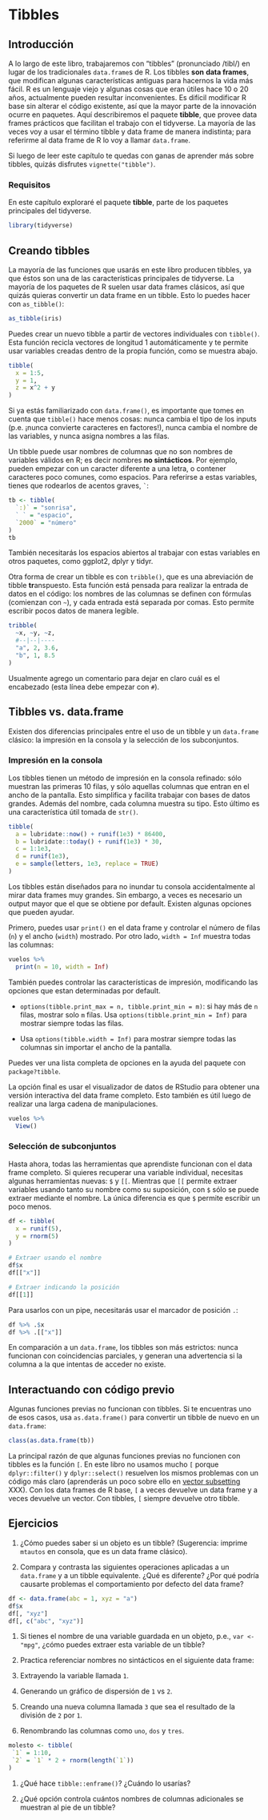 # Tibbles

## Introducción


A lo largo de este libro, trabajaremos con "tibbles" (pronunciado /tibl/) en lugar de los tradicionales `data.frame`s de R. Los tibbles __son__ __data frames__, que modifican algunas características antiguas para hacernos la vida más fácil. R es un lenguaje viejo y algunas cosas que eran útiles hace 10 o 20 años, actualmente pueden resultar inconvenientes. Es difícil modificar R base sin alterar el código existente, así que la mayor parte de la innovación ocurre en paquetes. Aquí describiremos el paquete __tibble__, que provee data frames prácticos que facilitan el trabajo con el tidyverse. La mayoría de las veces voy a usar el término tibble y data frame de manera indistinta; para referirme al data frame de R lo voy a llamar `data.frame`.

Si luego de leer este capítulo te quedas con ganas de aprender más sobre tibbles, quizás disfrutes `vignette("tibble")`.

### Requisitos

En este capítulo exploraré el paquete __tibble__, parte de los paquetes principales del tidyverse.

```r
library(tidyverse)
```

## Creando tibbles

La mayoría de las funciones que usarás en este libro producen tibbles, ya que éstos son una de las características principales de tidyverse. La mayoría de los paquetes de R suelen usar data frames clásicos, así que quizás quieras convertir un data frame en un tibble. Esto lo puedes hacer con `as_tibble()`:

```r
as_tibble(iris)
```

Puedes crear un nuevo tibble a partir de vectores individuales con `tibble()`. Esta función recicla vectores de longitud 1 automáticamente y te permite usar variables creadas dentro de la propia función, como se muestra abajo.

```r
tibble(
  x = 1:5,
  y = 1,
  z = x^2 + y
)
```

Si ya estás familiarizado con `data.frame()`, es importante que tomes en cuenta que `tibble()` hace menos cosas: nunca cambia el tipo de los inputs (p.e. ¡nunca convierte caracteres en factores!), nunca cambia el nombre de las variables, y nunca asigna nombres a las filas.

Un tibble puede usar nombres de columnas que no son nombres de variables válidos en R; es decir nombres __no sintácticos__. Por ejemplo, pueden empezar con un caracter diferente a una letra, o contener caracteres poco comunes, como espacios. Para referirse a estas variables, tienes que rodearlos de acentos graves, `` ` ``:

```r
tb <- tibble(
  `:)` = "sonrisa",
  ` ` = "espacio",
  `2000` = "número"
)
tb
```

También necesitarás los espacios abiertos al trabajar con estas variables en otros paquetes, como ggplot2, dplyr y tidyr.

Otra forma de crear un tibble es con `tribble()`, que es una abreviación de tibble **tr**anspuesto. Esta función está pensada para realizar la entrada de datos en el código: los nombres de las columnas se definen con fórmulas (comienzan con `~`), y cada entrada está separada por comas. Esto permite escribir pocos datos de manera legible.


```r
tribble(
  ~x, ~y, ~z,
  #--|--|----
  "a", 2, 3.6,
  "b", 1, 8.5
)
```

Usualmente agrego un comentario para dejar en claro cuál es el encabezado (esta línea debe empezar con `#`).

## Tibbles vs. data.frame

Existen dos diferencias principales entre el uso de un tibble y un `data.frame` clásico: la impresión en la consola y la selección de los subconjuntos.

### Impresión en la consola

Los tibbles tienen un método de impresión en la consola refinado: sólo muestran las primeras 10 filas, y sólo aquellas columnas que entran en el ancho de la pantalla. Esto simplifica y facilita trabajar con bases de datos grandes. Además del nombre, cada columna muestra su tipo. Esto último es una característica útil tomada de `str()`.

```r
tibble(
  a = lubridate::now() + runif(1e3) * 86400,
  b = lubridate::today() + runif(1e3) * 30,
  c = 1:1e3,
  d = runif(1e3),
  e = sample(letters, 1e3, replace = TRUE)
)
```

Los tibbles están diseñados para no inundar tu consola accidentalmente al mirar data frames muy grandes. Sin embargo, a veces es necesario un output mayor que el que se obtiene por default. Existen algunas opciones que pueden ayudar.

Primero, puedes usar `print()` en el data frame y controlar el número de filas (`n`) y el ancho (`width`) mostrado. Por otro lado, `width = Inf` muestra todas las columnas:

```r
vuelos %>%
  print(n = 10, width = Inf)
```

También puedes controlar las características de impresión, modificando las opciones que estan determinadas por default.

* `options(tibble.print_max = n, tibble.print_min = m)`: si hay más de `n` filas, mostrar solo `m` filas. Usa `options(tibble.print_min = Inf)` para mostrar siempre todas las filas.

* Usa `options(tibble.width = Inf)` para mostrar siempre todas las columnas sin importar el ancho de la pantalla.

Puedes ver una lista completa de opciones en la ayuda del paquete con `package?tibble`.

La opción final es usar el visualizador de datos de RStudio para obtener una versión interactiva del data frame completo. Esto también es útil luego de realizar una larga cadena de manipulaciones.

```r
vuelos %>%
  View()
```

### Selección de subconjuntos

Hasta ahora, todas las herramientas que aprendiste funcionan con el data frame completo. Si quieres recuperar una variable individual, necesitas algunas herramientas nuevas: `$` y `[[`. Mientras que `[[` permite extraer variables usando tanto su nombre como su suposición, con `$` sólo se puede extraer mediante el nombre. La única diferencia es que `$` permite escribir un poco menos.

```r
df <- tibble(
  x = runif(5),
  y = rnorm(5)
)

# Extraer usando el nombre
df$x
df[["x"]]

# Extraer indicando la posición
df[[1]]
```

Para usarlos con un pipe, necesitarás usar el marcador de posición `.`:

```r
df %>% .$x
df %>% .[["x"]]
```

En comparación a un `data.frame`, los tibbles son más estrictos: nunca funcionan con coincidencias parciales, y generan una advertencia si la columna a la que intentas de acceder no existe.

## Interactuando con código previo

Algunas funciones previas no funcionan con tibbles. Si te encuentras uno de esos casos, usa `as.data.frame()` para convertir un tibble de nuevo en un `data.frame`:

```r
class(as.data.frame(tb))
```

La principal razón de que algunas funciones previas no funcionen con tibbles es la función `[`. En este libro no usamos mucho `[` porque `dplyr::filter()` y `dplyr::select()` resuelven los mismos problemas con un código más claro (aprenderás un poco sobre ello en [vector subsetting](#vector-subsetting) XXX). Con los data frames de R base, `[` a veces devuelve un data frame y a veces devuelve un vector. Con tibbles, `[` siempre devuelve otro tibble.

## Ejercicios


1. ¿Cómo puedes saber si un objeto es un tibble? (Sugerencia: imprime `mtautos` en consola, que es un data frame clásico).

1. Compara y contrasta las siguientes operaciones aplicadas a un `data.frame` y a un tibble equivalente. ¿Qué es diferente? ¿Por qué podría causarte problemas el comportamiento por defecto del data frame?

 ```r
df <- data.frame(abc = 1, xyz = "a")
df$x
df[, "xyz"]
df[, c("abc", "xyz")]
 ```

1. Si tienes el nombre de una variable guardada en un objeto, p.e., `var <- "mpg"`, ¿cómo puedes extraer esta variable de un tibble?

1. Practica referenciar nombres no sintácticos en el siguiente data frame:

 1. Extrayendo la variable llamada `1`.

 1. Generando un gráfico de dispersión de `1` vs `2`.

 1. Creando una nueva columna llamada `3` que sea el resultado de la división de `2` por `1`.

 1. Renombrando las columnas como `uno`, `dos` y `tres`.

 ```r
molesto <- tibble(
  `1` = 1:10,
  `2` = `1` * 2 + rnorm(length(`1`))
)
 ```

1. ¿Qué hace `tibble::enframe()`? ¿Cuándo lo usarías?

1. ¿Qué opción controla cuántos nombres de columnas adicionales se muestran al pie de un tibble?
